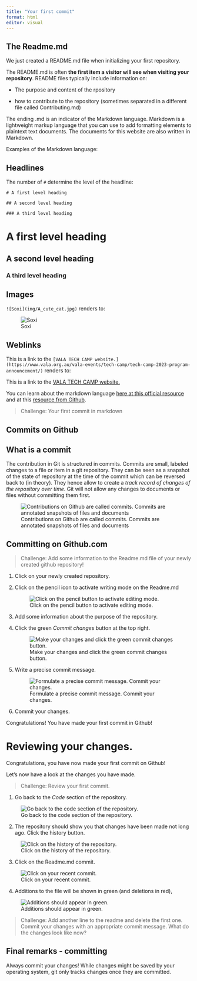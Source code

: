 ```yaml
---
title: "Your first commit"
format: html
editor: visual
---
```


## The Readme.md

We just created a README.md file when initializing your first repository.

The README.md is often **the first item a visitor will see when visiting your repository**. README files typically include information on:

-   The purpose and content of the rpository

-   how to contribute to the repository (sometimes separated in a different file called Contributing.md)

The ending .md is an indicator of the Markdown language. Markdown is a lightweight markup language that you can use to add formatting elements to plaintext text documents. The documents for this website are also written in Markdown.

Examples of the Markdown language:

## Headlines

The number of `#` determine the level of the headline:

```         
# A first level heading

## A second level heading

### A third level heading
```

# A first level heading

## A second level heading

### A third level heading

## Images

`![Soxi](img/A_cute_cat.jpg)` renders to:

![Soxi](img/A_cute_cat.jpg)

## Weblinks

This is a link to the `[VALA TECH CAMP website.](https://www.vala.org.au/vala-events/tech-camp/tech-camp-2023-program-announcement/)` renders to:

This is a link to the [VALA TECH CAMP website.](https://www.vala.org.au/vala-events/tech-camp/tech-camp-2023-program-announcement/)

You can learn about the markdown language [here at this official resource](https://www.markdownguide.org/getting-started/) and at this [resource from Github](https://docs.github.com/en/get-started/writing-on-github/getting-started-with-writing-and-formatting-on-github/basic-writing-and-formatting-syntax).

> Challenge: Your first commit in markdown

## Commits on Github

## What is a commit

The contribution in Git is structured in commits. Commits are small, labeled changes to a file or item in a git repository. They can be seen as a snapshot of the state of repository at the time of the commit which can be reversed back to (in theory). They hence allow to create a *track record of changes of the repository over time*. Git will not allow any changes to documents or files without committing them first.

![Contributions on Github are called commits. Commits are annotated snapshots of files and documents](img/commits.png)

## Committing on Github.com

> Challenge: Add some information to the Readme.md file of your newly created github repository!

1.  Click on your newly created repository.

2.  Click on the pencil icon to activate writing mode on the Readme.md

    ![Click on the pencil button to activate editing mode.](images/Commit1.png)

3.  Add some information about the purpose of the repository.

4.  Click the green *Commit changes* button at the top right.

    ![Make your changes and click the green commit changes button.](images/Commit2.png)

5.  Write a precise commit message.

    ![Formulate a precise commit message. Commit your changes.](images/Commit3png-01.png)

6.  Commit your changes.

Congratulations! You have made your first commit in Github!

# Reviewing your changes.

Congratulations, you have now made your first commit on Github!

Let's now have a look at the changes you have made.

> Challenge: Review your first commit.

1.  Go back to the *Code* section of the repository.

![Go back to the code section of the repository.](images/Commit4.png)

2.  The repository should show you that changes have been made not long ago. Click the history button.

![Click on the history of the repository.](images/Commit5.png)

3.  Click on the Readme.md commit.

![Click on your recent commit.](images/Commit6.png)

4.  Additions to the file will be shown in green (and deletions in red),

![Additions should appear in green.](images/Commit7.png)

> Challenge: Add another line to the readme and delete the first one. Commit your changes with an appropriate commit message. What do the changes look like now?

## Final remarks - committing

Always commit your changes! While changes might be saved by your operating system, git only tracks changes once they are committed.

